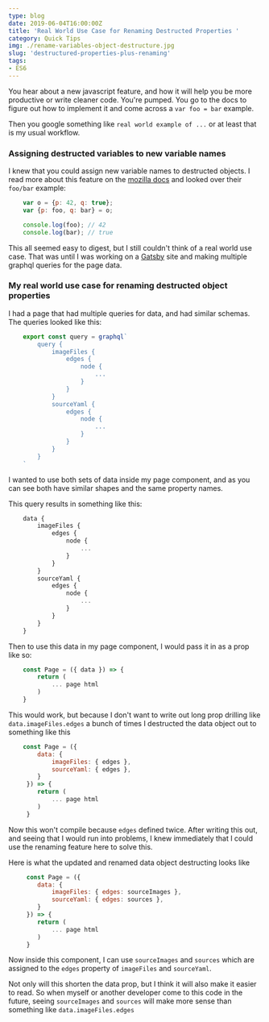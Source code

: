 ```yaml
---
type: blog
date: 2019-06-04T16:00:00Z
title: 'Real World Use Case for Renaming Destructed Properties '
category: Quick Tips
img: ./rename-variables-object-destructure.jpg
slug: 'destructured-properties-plus-renaming'
tags:
- ES6
---
```



You hear about a new javascript feature, and how it will help you be more productive or write cleaner code. You're pumped. You go to the docs to figure out how to implement it and come across a `var foo = bar` example.

Then you google something like `real world example of ...`  or at least that is my usual workflow.

<h3 className="my-4 text-3xl font-bold leading-tight text-gray-900">Assigning destructed variables to new variable names</h3>

I knew that you could assign new variable names to destructed objects. I read more about this feature on the [mozilla docs](https://developer.mozilla.org/en-US/docs/Web/JavaScript/Reference/Operators/Destructuring_assignment#Assigning_to_new_variable_names) and looked over their `foo/bar` example:

```javascript
    var o = {p: 42, q: true};
    var {p: foo, q: bar} = o;

    console.log(foo); // 42
    console.log(bar); // true
```

This all seemed easy to digest, but I still couldn't think of a real world use case. That was until I was working on a [Gatsby]() site and making multiple graphql queries for the page data.

<h3 className="my-4 text-3xl font-bold leading-tight text-gray-900">My real world use case for renaming destructed object properties</h3>

I had a page that had multiple queries for data, and had similar schemas. The queries looked like this:
```javascript
    export const query = graphql`
    	query {
        	imageFiles {
            	edges {
                	node {
                    	...
                    }
                }
            }
            sourceYaml {
            	edges {
                	node {
                    	...
                    }
                }
            }
        }
    `
```
I wanted to use both sets of data inside my page component, and as you can see both have similar shapes and the same property names.

This query results in something like this:
```javascript
    data {
    	imageFiles {
        	edges {
            	node {
                	...
                }
            }
        }
        sourceYaml {
        	edges {
            	node {
                	...
                }
            }
        }
    }
```
 Then to use this data in my page component, I would pass it in as a prop like so:
```javascript
    const Page = ({ data }) => {
    	return (
    		... page html
        )
    }
```
This would work, but because I don't want to write out long prop drilling like `data.imageFiles.edges` a bunch of times I destructed the data object out to something like this
```javascript
    const Page = ({
    	data: {
        	imageFiles: { edges },
            sourceYaml: { edges },
    	}
     }) => {
     	return (
        	... page html
        )
     }
```
Now this won't compile because  `edges` defined twice. After writing this out, and seeing that I would run into problems, I knew immediately that I could use the renaming feature here to solve this.

Here is what the updated and renamed data object destructing looks like

```javascript
     const Page = ({
    	data: {
        	imageFiles: { edges: sourceImages },
            sourceYaml: { edges: sources },
    	}
     }) => {
     	return (
        	... page html
        )
     }
```
Now inside this component, I can use `sourceImages` and `sources` which are assigned to the `edges` property of `imageFiles` and `sourceYaml`.

Not only will this shorten the data prop, but I think it will also make it easier to read. So when myself or another developer come to this code in the future, seeing `sourceImages` and `sources` will make more sense than something like `data.imageFiles.edges`